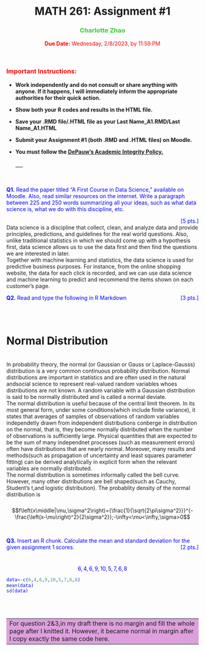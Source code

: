 <center>
# MATH 261: Assignment #1
### <span style="color:limegreen">**Charlotte Zhao**</span>
<span style="color:red">**Due Date:** Wednesday, 2/8/2023, by 11:59 PM </span>
</center>

\

<h3><span style="color:red">**Important Instructions:**</span></h3>
- **Work independently and do not consult or share anything with anyone. If it happens, I will immediately inform the appropriate authorities for their quick action. ** \

- **Show both your R codes and results in the HTML file.**\
- **Save your .RMD file/.HTML file as your Last Name_A1.RMD/Last Name_A1.HTML**\
- **Submit your Assignment #1 (both .RMD and .HTML files) on Moodle.** \
- **You must follow the <span style="text-decoration:underline"> 
[DePauw's Academic Integrity Policy.](https://www.depauw.edu/academics/academic-resources/academic-integrity/)</span>**
\
\
___


\
\
<span style="color:blue">
**Q1.** Read the paper titled "A First Course in Data Science," available on Moodle. Also, read similar resources on the internet. Write a paragraph between 225 and 250 words summarizing all your ideas, such as what data science is, what we do with this discipline, etc.

</span>
<div style="float: right"><span style="color:blue">[5 pts.]</span></div>
\
Data science is a discipline that collect, clean, and analyze data and provide principles, predictions, and guidelines for the real world questions. Also, unlike traditional statistics in which we should come up with a hypothesis first, data science allows us to use the data first and then find the questions we are interested in later. 
\
Together with machine learning and statistics, the data science is used for predictive business purposes. For instance, from the online shopping website, the data for each click is recorded, and we can use data science and machine learning to predict and recommend the items shown on each customer's page. 
\

<span style="color:blue">
**Q2.** Read and type the following in R Markdown
</span>
<div style="float: right"><span style="color:blue">[3 pts.]</span></div>
\
\

# **Normal Distribution**\

\
In probability theory, the normal (or Gaussian or Gauss or Laplace-Gausss) distribution is a very common continuous probability distribution. Normal distributions are important in statistics and are often used in the natural andsocial science to represent real-valued random variables whoes distributions are not known. A random variable with a Gaussian distribution is said to be normally distributed and is called a normal deviate. 
\
The normal distribution is useful because of the central limit theorem. In its most general form, under some conditions(which include finite variance), it states that averages of samples of observations of random variables independetly drawn from independent distributions conberge in distribution on the normal, that is, they become normally distributed when the number of observations is sufficiently large. Physical quantities that are expected to be the sum of many independnet processes (such as measurement errors) often have distributions that are nearly normal. Moreover, many results and methods(such as propagation of uncertainty and least squares parameter fitting) can be derived analytically in explicit form when the relevant variables are normally distributed. 
\
The normal distribution is sometimes informally called the bell curve. However, many other distributions are bell shaped(such as Cauchy, Student's t,and logistic distribution).
The probablity density of the normal distribution is\
\
<center>
$$f\left(x\middle|\mu,\sigma^2\right)={\frac{1}{\sqrt{2\pi\sigma^2}}}^{-\frac{\left(x-\mu\right)^2}{2\sigma^2}};-\infty<\mu<\infty,\sigma>0$$
</center>

\

<span style="color:blue">
**Q3.** Insert an R chunk. Calculate the mean and standard deviation for the given assignment 1 scores. 
<div style="float: right"><span style="color:blue">[2 pts.]</span></div>
\
$$6,4,6,9,10,5,7,6,8$$
```r
data<-c(6,4,6,9,10,5,7,6,8)
mean(data)
sd(data)
```

\
\
<table><tr><td bgcolor=plum>For question 2&3,in my draft there is no margin and fill the whole page after I knitted it. However, it became normal in margin after I copy exactly the same code here.</td></tr></table>
\
